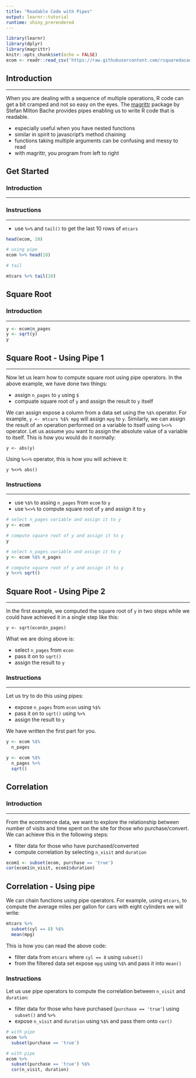 ```yaml
---
title: "Readable Code with Pipes"
output: learnr::tutorial
runtime: shiny_prerendered
---
```


```r
library(learnr)
library(dplyr)
library(magrittr)
knitr::opts_chunk$set(echo = FALSE)
ecom <- readr::read_csv('https://raw.githubusercontent.com/rsquaredacademy/datasets/master/web.csv')
```

## Introduction

<hr>

When you are dealing with a sequence of multiple operations, R code can get a bit cramped and not so easy on the eyes. The [magrittr](https://CRAN.R-project.org/package=magrittr) package by Stefan Milton Bache provides pipes enabling us to write R code that is readable.

- especially useful when you have nested functions
- similar in spirit to javascript's method chaining
- functions taking multiple arguments can be confusing and messy to read
- with magrittr, you program from left to right


## Get Started

### Introduction

<hr>


### Instructions

<hr>

- use `%>%` and `tail()` to get the last 10 rows of `mtcars`

```r
head(ecom, 10)

# using pipe
ecom %>% head(10)

# tail

```

```r
mtcars %>% tail(10)
```

## Square Root 

### Introduction

<hr>

```r
y <- ecom$n_pages
y <- sqrt(y)
y
```

## Square Root - Using Pipe 1

<hr>

Now let us learn how to compute square root using pipe operators. In the above example, we have done two things:

- assign `n_pages` to `y` using `$`
- compuate square root of `y` and assign the result to `y` itself

We can assign expose a column from a data set using the `%$%` operator. For example, `y <- mtcars %$% mpg` will assign `mpg` to `y`.
Similarly, we can assign the result of an operation performed on a variable to itself using `%<>%` operator. Let us assume you want to  assign the absolute value of a variable to itself. This is how you would do it normally:

`y <- abs(y)`

Using `%<>%` operator, this is how you will achieve it:

`y %<>% abs()`

### Instructions

<hr>

- use `%$%` to assing `n_pages` from `ecom` to `y`
- use `%<>%` to compute square root of `y` and assign it to `y`

```r
# select n_pages variable and assign it to y
y <- ecom 

# compute square root of y and assign it to y 
y 
```

```r
# select n_pages variable and assign it to y
y <- ecom %$% n_pages

# compute square root of y and assign it to y 
y %<>% sqrt()
```


## Square Root - Using Pipe 2

<hr>

In the first example, we computed the square root of `y` in two steps while we could have achieved it in a single step like this:

`y <- sqrt(econ$n_pages)`

What we are doing above is:

- select `n_pages` from `econ`
- pass it on to `sqrt()`
- assign the result to `y`

### Instructions

<hr>

Let us try to do this using pipes:

- expose `n_pages` from `econ` using `%$%`
- pass it on to `sqrt()` using `%>%`
- assign the result to `y`

We have written the first part for you.

```r
y <- ecom %$% 
  n_pages
```

```r
y <- ecom %$% 
  n_pages %>% 
  sqrt()
```

## Correlation

### Introduction

<hr>

From the ecommerce data, we want to explore the relationship between number of visits and time spent on the site for those who
purchase/convert. We can achieve this in the following steps:

- filter data for those who have purchased/converted
- compute correlation by selecting `n_visit` and `duration`

```r
ecom1 <- subset(ecom, purchase == 'true')
cor(ecom1$n_visit, ecom1$duration)
```

## Correlation - Using pipe

We can chain functions using pipe operators. For example, using `mtcars`, to compute the average miles per gallon for cars with eight cylinders we will write:

```r
mtcars %>% 
  subset(cyl == 8) %$% 
  mean(mpg)
```

This is how you can read the above code:

- filter data from `mtcars` where `cyl == 8` using `subset()`
- from the filtered data set expose `mpg` using `%$%` and pass it into `mean()`

### Instructions

Let us use pipe operators to compute the correlation between `n_visit` and `duration`:

- filter data for those who have purchased (`purchase == 'true'`) using `subset()` and `%>%`
- expose `n_visit` and `duration` using `%$%` and pass them onto `cor()`


```r
# with pipe
ecom %>%
  subset(purchase == 'true') 
```

```r
# with pipe
ecom %>%
  subset(purchase == 'true') %$% 
  cor(n_visit, duration)
```


